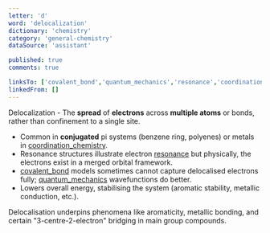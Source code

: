 ```yaml
---
letter: 'd'
word: 'delocalization'
dictionary: 'chemistry'
category: 'general-chemistry'
dataSource: 'assistant'

published: true
comments: true

linksTo: ['covalent_bond','quantum_mechanics','resonance','coordination_chemistry']
linkedFrom: []
---
```


<a id="delocalization">Delocalization</a> - The **spread** of **electrons** across **multiple atoms** or bonds, rather than confinement to a single site. 

- Common in **conjugated** pi systems (benzene ring, polyenes) or metals in [coordination_chemistry](#coordination_chemistry).
- Resonance structures illustrate electron [resonance](#resonance) but physically, the electrons exist in a merged orbital framework.
- [covalent_bond](#covalent_bond) models sometimes cannot capture delocalised electrons fully; [quantum_mechanics](#quantum_mechanics) wavefunctions do better.
- Lowers overall energy, stabilising the system (aromatic stability, metallic conduction, etc.).

<Alert type='note'>
Delocalisation underpins phenomena like aromaticity, metallic bonding, and certain "3-centre-2-electron" bridging in main group compounds.
</Alert>

